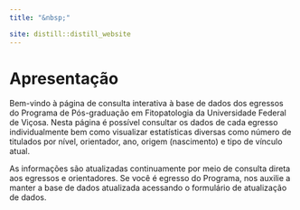 ```yaml
---
title: "&nbsp;"

site: distill::distill_website
---
```



# Apresentação

Bem-vindo à página de consulta interativa à base de dados dos egressos do Programa de Pós-graduação em Fitopatologia da Universidade Federal de Viçosa. Nesta página é possível consultar os dados de cada egresso individualmente bem como visualizar estatísticas diversas como número de titulados por nível, orientador, ano, origem (nascimento) e tipo de vínculo atual. 

As informações são atualizadas continuamente por meio de consulta direta aos egressos e orientadores. Se você é egresso do Programa, nos auxilie a manter a base de dados atualizada acessando o formulário de atualização de dados. 




